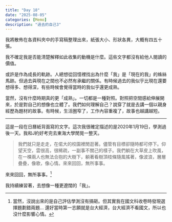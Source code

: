 ```yaml
---
title: "Day 18"
date: "2025-08-05"
categories: [Memo]
description: "過去的自己3"
---
```


我將散佈在各資料夾中的手寫稿整理出來，紙張大小、形狀各異，大概有四五十張。

我不確定我是否能清楚解釋如此收集的動機是什麼。這些文字都沒有給他人閱讀的價值。

或許是作為成長的軌跡。人總想從回憶裡找出為什麼「我」是「現在的我」的蛛絲馬跡。但過去與現在之間也不必然有承繼的關係。有時候過去的我似乎比現在還要想得多、想得深，有些時候會覺得當時的我似乎還更成熟。

當然，沒有什麼時期真的更「成熟」。一切都是一種對照。對照把空間感給伸展開來，於是對自己的想像也立體了。我們如何理解自己？說穿了就是去講一個以親身經歷為題材的故事。有時候，生活圈窄了，工作內容重複了，故事也越講越短。

------------------------------------------------------------------------

這是一段在日曆紙背面寫的文字。這次我很確定描述的是2020年1月19日，學測過後一天。我和J約好考完去東海大學閒晃一整天。

> 我們就只是走走，在偌大的校園裡閒逛著。儘管有目標卻隨時都可停下。仰望天空，雲很高，很稀疏，一副事不關己的樣子。我們躺在大草皮上吹風，在一棵兩人也無法合抱的大樹下，躺著看樹頂枝條隨風搖著，像波浪，層層疊疊，像歌，像心情。來來回回，無所事事。

來來回回，無所事事。[^1]

[^1]: 當然，沒說出來的是自己評估學測沒有搞砸。但其實我在國文科收卷時發現選擇題劃錯兩題... 還好當時第一志願就是台大經濟，台大經濟不看國文，所以也沒什麼影響心情。

我持續練習著，去想像一種更遼闊的「我」。
